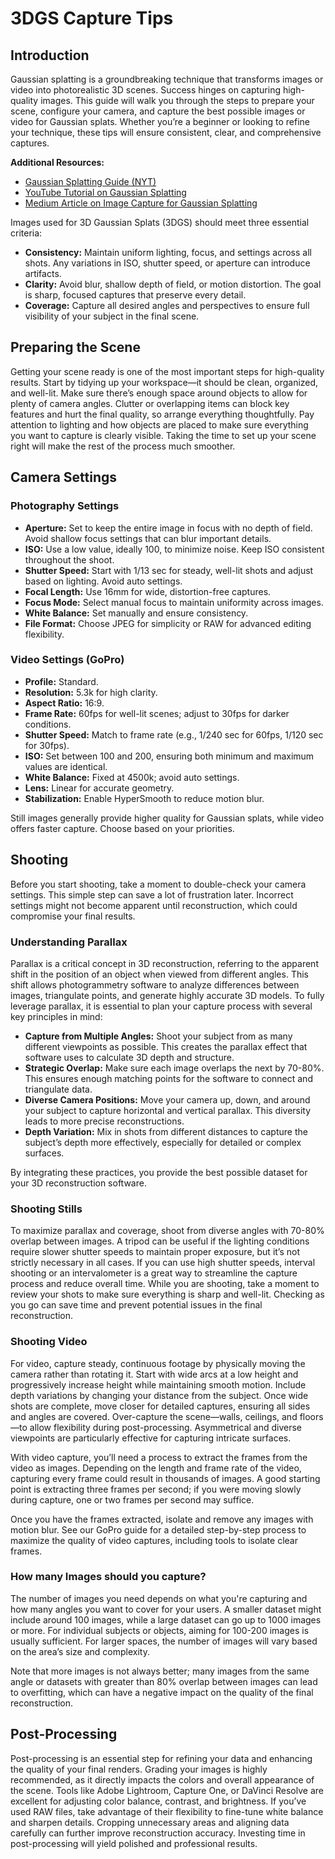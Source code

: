 # 3DGS Capture Tips

## Introduction

Gaussian splatting is a groundbreaking technique that transforms images or video into photorealistic 3D scenes. Success hinges on capturing high-quality images. This guide will walk you through the steps to prepare your scene, configure your camera, and capture the best possible images or video for Gaussian splats. Whether you’re a beginner or looking to refine your technique, these tips will ensure consistent, clear, and comprehensive captures.

**Additional Resources:**

- [Gaussian Splatting Guide (NYT)](https://rd.nytimes.com/projects/gaussian-splatting-guide/)
- [YouTube Tutorial on Gaussian Splatting](https://youtu.be/08NYHDwOqow?si=Xh0NBgmhr2614wCr)
- [Medium Article on Image Capture for Gaussian Splatting](https://medium.com/@heyulei/capture-images-for-gaussian-splatting-81d081bbc826)

Images used for 3D Gaussian Splats (3DGS) should meet three essential criteria:

- **Consistency:** Maintain uniform lighting, focus, and settings across all shots. Any variations in ISO, shutter speed, or aperture can introduce artifacts.
- **Clarity:** Avoid blur, shallow depth of field, or motion distortion. The goal is sharp, focused captures that preserve every detail.
- **Coverage:** Capture all desired angles and perspectives to ensure full visibility of your subject in the final scene.

## Preparing the Scene

Getting your scene ready is one of the most important steps for high-quality results. Start by tidying up your workspace—it should be clean, organized, and well-lit. Make sure there’s enough space around objects to allow for plenty of camera angles. Clutter or overlapping items can block key features and hurt the final quality, so arrange everything thoughtfully. Pay attention to lighting and how objects are placed to make sure everything you want to capture is clearly visible. Taking the time to set up your scene right will make the rest of the process much smoother.

## Camera Settings

### Photography Settings

- **Aperture:** Set to keep the entire image in focus with no depth of field. Avoid shallow focus settings that can blur important details.
- **ISO:** Use a low value, ideally 100, to minimize noise. Keep ISO consistent throughout the shoot.
- **Shutter Speed:** Start with 1/13 sec for steady, well-lit shots and adjust based on lighting. Avoid auto settings.
- **Focal Length:** Use 16mm for wide, distortion-free captures.
- **Focus Mode:** Select manual focus to maintain uniformity across images.
- **White Balance:** Set manually and ensure consistency.
- **File Format:** Choose JPEG for simplicity or RAW for advanced editing flexibility.

### Video Settings (GoPro)

- **Profile:** Standard.
- **Resolution:** 5.3k for high clarity.
- **Aspect Ratio:** 16:9.
- **Frame Rate:** 60fps for well-lit scenes; adjust to 30fps for darker conditions.
- **Shutter Speed:** Match to frame rate (e.g., 1/240 sec for 60fps, 1/120 sec for 30fps).
- **ISO:** Set between 100 and 200, ensuring both minimum and maximum values are identical.
- **White Balance:** Fixed at 4500k; avoid auto settings.
- **Lens:** Linear for accurate geometry.
- **Stabilization:** Enable HyperSmooth to reduce motion blur.

Still images generally provide higher quality for Gaussian splats, while video offers faster capture. Choose based on your priorities.

## Shooting

Before you start shooting, take a moment to double-check your camera settings. This simple step can save a lot of frustration later. Incorrect settings might not become apparent until reconstruction, which could compromise your final results.

### Understanding Parallax

Parallax is a critical concept in 3D reconstruction, referring to the apparent shift in the position of an object when viewed from different angles. This shift allows photogrammetry software to analyze differences between images, triangulate points, and generate highly accurate 3D models. To fully leverage parallax, it is essential to plan your capture process with several key principles in mind:

- **Capture from Multiple Angles:** Shoot your subject from as many different viewpoints as possible. This creates the parallax effect that software uses to calculate 3D depth and structure.
- **Strategic Overlap:** Make sure each image overlaps the next by 70-80%. This ensures enough matching points for the software to connect and triangulate data.
- **Diverse Camera Positions:** Move your camera up, down, and around your subject to capture horizontal and vertical parallax. This diversity leads to more precise reconstructions.
- **Depth Variation:** Mix in shots from different distances to capture the subject’s depth more effectively, especially for detailed or complex surfaces.

By integrating these practices, you provide the best possible dataset for your 3D reconstruction software.

### Shooting Stills

To maximize parallax and coverage, shoot from diverse angles with 70-80% overlap between images. A tripod can be useful if the lighting conditions require slower shutter speeds to maintain proper exposure, but it’s not strictly necessary in all cases. If you can use high shutter speeds, interval shooting or an intervalometer is a great way to streamline the capture process and reduce overall time. While you are shooting, take a moment to review your shots to make sure everything is sharp and well-lit. Checking as you go can save time and prevent potential issues in the final reconstruction.

### Shooting Video

For video, capture steady, continuous footage by physically moving the camera rather than rotating it. Start with wide arcs at a low height and progressively increase height while maintaining smooth motion. Include depth variations by changing your distance from the subject. Once wide shots are complete, move closer for detailed captures, ensuring all sides and angles are covered. Over-capture the scene—walls, ceilings, and floors—to allow flexibility during post-processing. Asymmetrical and diverse viewpoints are particularly effective for capturing intricate surfaces.

With video capture, you’ll need a process to extract the frames from the video as images. Depending on the length and frame rate of the video, capturing every frame could result in thousands of images. A good starting point is extracting three frames per second; if you were moving slowly during capture, one or two frames per second may suffice.

Once you have the frames extracted, isolate and remove any images with motion blur. See our GoPro guide for a detailed step-by-step process to maximize the quality of video captures, including tools to isolate clear frames.

### How many Images should you capture? 

The number of images you need depends on what you're capturing and how many angles you want to cover for your users. A smaller dataset might include around 100 images, while a large dataset can go up to 1000 images or more. For individual subjects or objects, aiming for 100-200 images is usually sufficient. For larger spaces, the number of images will vary based on the area’s size and complexity. 

Note that more images is not always better; many images from the same angle or datasets with greater than 80% overlap between images can lead to overfitting, which can have a negative impact on the quality of the final reconstruction.

## Post-Processing

Post-processing is an essential step for refining your data and enhancing the quality of your final renders. Grading your images is highly recommended, as it directly impacts the colors and overall appearance of the scene. Tools like Adobe Lightroom, Capture One, or DaVinci Resolve are excellent for adjusting color balance, contrast, and brightness. If you’ve used RAW files, take advantage of their flexibility to fine-tune white balance and sharpen details. Cropping unnecessary areas and aligning data carefully can further improve reconstruction accuracy. Investing time in post-processing will yield polished and professional results.
